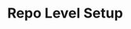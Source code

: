 ---
title: 'Repo Level Setup'
description: 'Instructions for enterprise developers on connecting newly created resources to dedicated repositories within Amplication.'
icon: 'code-branch'
---